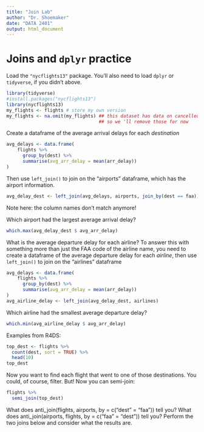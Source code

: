 ```yaml
---
title: "Join Lab"
author: "Dr. Shoemaker"
date: "DATA 2401"
output: html_document
---
```



# Joins and `dplyr` practice

Load the `"nycflights13"` package.  You'll also need to load `dplyr` or `tidyverse`, if you didn't above.

```r
library(tidyverse)
#install.packages("nycflights13")
library(nycflights13)
my_flights <- flights # store my own version
my_flights <- na.omit(my_flights) ## this dataset has data on cancelled flights too, 
                                  ## so we 'll remove those for now

```


Create a dataframe of the average arrival delays for each _destination_

```r
avg_delays <- data.frame(
    flights %>%
      group_by(dest) %>%
      summarise(avg_arr_delay = mean(arr_delay))
)

```

Then use `left_join()` to join on the "airports" dataframe, which has the airport information.

```r
avg_delay_dest <- left_join(avg_delays, airports, join_by(dest == faa))
```


Note here: the column names don't match anymore! 

Which airport had the largest average arrival delay?

```r
which.max(avg_delay_dest $ avg_arr_delay)
```



What is the average departure delay for each airline? To answer this with something more than just the FAA code of the airline name, you need to create a dataframe of the average departure delay for each _airline_, then use `left_join()` to join on the "airlines" dataframe


```r
avg_delays <- data.frame(
    flights %>%
      group_by(dest) %>%
      summarise(avg_arr_delay = mean(arr_delay))
)
avg_airline_delay <- left_join(avg_delay_dest, airlines)

```

Which airline had the smallest average departure delay? 



```r
which.min(avg_airline_delay $ avg_arr_delay)


```





Examples from R4DS:    

```r

top_dest <- flights %>%
  count(dest, sort = TRUE) %>%
  head(10)
top_dest

```

Now you want to find each flight that went to one of those destinations. You could, of course, filter. But! Now you can semi-join: 

```r
flights %>% 
  semi_join(top_dest)
```


What does anti_join(flights, airports, by = c("dest" = "faa")) tell you? What does anti_join(airports, flights, by = c("faa" = "dest")) tell you?
Perform the two joins below and consider what the results are. 
